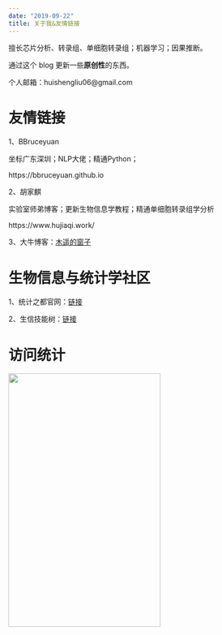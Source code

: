 ```yaml
---
date: "2019-09-22"
title: 关于我&友情链接
---
```


擅长芯片分析、转录组、单细胞转录组；机器学习；因果推断。

通过这个 blog 更新一些**原创性**的东西。

个人邮箱：huishengliu06@gmail.com


# 友情链接

1、BBruceyuan

坐标广东深圳；NLP大佬；精通Python；

https://bbruceyuan.github.io

2、胡家麒

实验室师弟博客；更新生物信息学教程；精通单细胞转录组学分析

https://www.hujiaqi.work/

3、大牛博客：[木遥的窗子](http://blog.farmostwood.net/)

# 生物信息与统计学社区

1、统计之都官网：[链接](https://cosx.org/)

2、生信技能树：[链接](http://www.biotrainee.com/)

# 访问统计

<a href="https://clustrmaps.com/site/1bh84"  title="Visit tracker">
<img src="//www.clustrmaps.com/map_v2.png?d=6OdlYrS-YndDpRR45OCirySfN9jJkicjGzAmZfeOzC0&cl=ffffff" width = "300" height = "500" /></a>
